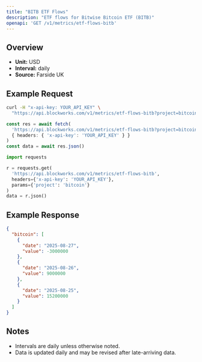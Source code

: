 ```yaml
---
title: "BITB ETF Flows"
description: "ETF flows for Bitwise Bitcoin ETF (BITB)"
openapi: 'GET /v1/metrics/etf-flows-bitb'
---
```


## Overview

- **Unit:** USD
- **Interval:** daily
- **Source:** Farside UK

## Example Request

<CodeGroup>

```bash cURL
curl -H "x-api-key: YOUR_API_KEY" \
  "https://api.blockworks.com/v1/metrics/etf-flows-bitb?project=bitcoin"
```

```typescript TypeScript
const res = await fetch(
  'https://api.blockworks.com/v1/metrics/etf-flows-bitb?project=bitcoin',
  { headers: { 'x-api-key': 'YOUR_API_KEY' } }
)
const data = await res.json()
```

```python Python
import requests

r = requests.get(
  'https://api.blockworks.com/v1/metrics/etf-flows-bitb',
  headers={'x-api-key': 'YOUR_API_KEY'},
  params={'project': 'bitcoin'}
)
data = r.json()
```

</CodeGroup>

## Example Response

```json
{
  "bitcoin": [
    {
      "date": "2025-08-27",
      "value": -3000000
    },
    {
      "date": "2025-08-26",
      "value": 9000000
    },
    {
      "date": "2025-08-25",
      "value": 15200000
    }
  ]
}
```

## Notes
- Intervals are daily unless otherwise noted.
- Data is updated daily and may be revised after late-arriving data.

